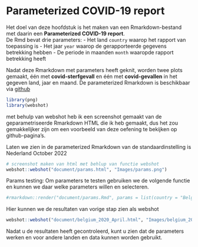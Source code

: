 # Parameterized COVID-19 report

Het doel van deze hoofdstuk is het maken van een Rmarkdown-bestand met daarin een __Parameterized COVID-19 report__.
<br>
  De Rmd bevat drie parameters:
  - Het land `country` waarop het rapport van toepassing is
- Het jaar  `year` waarop de gerapporteerde gegevens betrekking hebben
- De periode in maanden `month` waaropde rapport betrekking heeft

Nadat deze Rmarkdown met parameters heeft geknit, worden twee plots gemaakt, één met __covid-sterfgevall__ en één met __covid-gevallen__ in het gegeven land, jaar en maand.
De parameterized Rmarkdown is beschikbaar via [github](https://github.com/Fatimadanawar/Workflow-Portfolio/tree/main/document/opdracht9_parameter_covid19.Rmd)

```r
library(png)
library(webshot)
```

met behulp van webshot heb ik een screenshot gemaakt van de geparametriseerde Rmarkdown HTML die ik heb gemaakt, dus het zou gemakkelijker zijn om een voorbeeld van deze oefening te bekijken op github-pagina's.

Laten we zien in de parameterized Rmarkdown van de standaardinstelling is Nederland October 2022


```r
# screenshot maken van html met behlup van functie webshot
webshot::webshot("document/params.html", "Images/params.png")
```

Params testing: Om parameters te testen gebruiken we de volgende functie en kunnen we daar welke parameters willen en selecteren.
```r
#rmarkdown::render("document/params.Rmd", params = list(country = "Belgium", year = 2020, month = "April"), output_file = "belgium_2020_April")
```

Hier kunnen we de resultaten van vorige stap zien als webshot
```r
webshot::webshot("document/belgium_2020_April.html", "Images/belgium_2020_April.png")
```

Nadat u de resultaten heeft gecontroleerd, kunt u zien dat de parameters werken en voor andere landen en data kunnen worden gebruikt.
